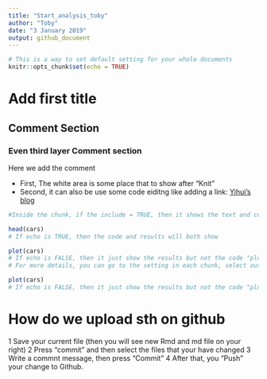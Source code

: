 ```yaml
---
title: "Start_analysis_toby"
author: "Toby"
date: "3 January 2019"
output: github_document
---
```


```r
# This is a way to set default setting for your whole documents
knitr::opts_chunk$set(echo = TRUE)
```

# Add first title

## Comment Section

### Even third layer Comment section
Here we add the comment

- First, The white area is some place that to show after "Knit"
- Second, it can also be use some code eiditng like adding a link: [Yihui's blog](https://yihui.name/en/)


```r
#Inside the chunk, if the include = TRUE, then it shows the text and code and results here

```

```r
head(cars)
# If echo is TRUE, then the code and results will both show
```


```r
plot(cars)
# If echo is FALSE, then it just show the results but not the code "plot(cars)"
# For more details, you can go to the setting in each chunk, select output, then you have alot of choice!
```

```r
plot(cars)
# If echo is FALSE, then it just show the results but not the code "plot(cars)"

```

# How do we upload sth on github

1 Save your current file (then you will see new Rmd and md file on your right)
2 Press "commit" and then select the files that your have changed
3 Write a commnt message, then press "Commit"
4 After that, you "Push" your change to Github.
